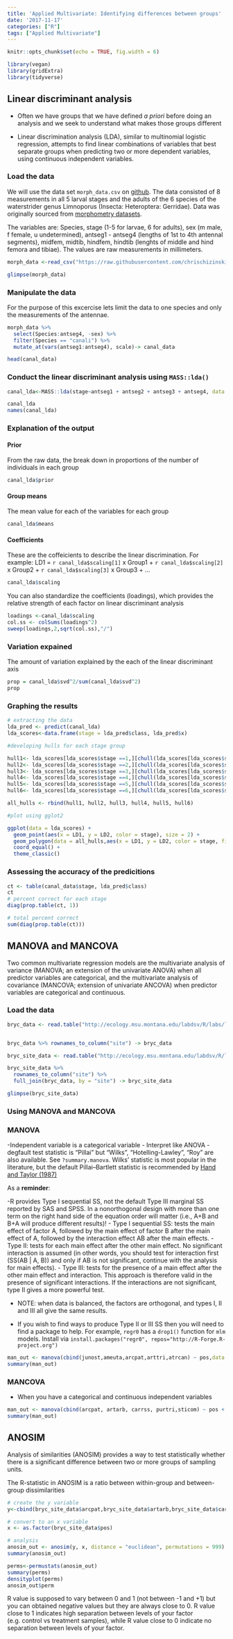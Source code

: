 ```yaml
---
title: 'Applied Multivariate: Identifying differences between groups'
date: '2017-11-17'
categories: ["R"]
tags: ["Applied Multivariate"]
---
```



```r
knitr::opts_chunk$set(echo = TRUE, fig.width = 6)
```

```r
library(vegan) 
library(gridExtra)
library(tidyverse)
```


## Linear discriminant analysis

- Often we have groups that we have defined *a priori* before doing an analysis and we seek to understand what makes those groups different

- Linear discrimination analysis (LDA), similar to multinomial logistic regression, attempts to find linear combinations of variables that best separate groups when predicting two or more dependent variables, using continuous independent variables. 

### Load the data

We will use the data set `morph_data.csv` on [github](). The data consisted of  8 measurements in all 5
larval stages and the adults of the 6 species of the waterstrider 
genus Limnoporus (Insecta: Heteroptera: Gerridae). Data was originally sourced from [morphometry datasets](http://life.bio.sunysb.edu/morph/data/datasets.html).

The variables are:  Species, stage (1-5 for larvae, 6 for adults), sex (m male, f female, u undetermined), antseg1 - antseg4 (lengths of 1st to 4th antennal segments), midfem, midtib, hindfem, hindtib (lenghts of middle and hind femora and tibiae).
The values are raw measurements in millimeters.

```r
morph_data <-read_csv("https://raw.githubusercontent.com/chrischizinski/SNR_R_Group/master/data/morph_data.csv")

glimpse(morph_data)

```

### Manipulate the data

For the purpose of this excercise lets limit the data to one species and only the measurements of the antennae. 

```r
morph_data %>% 
  select(Species:antseg4, -sex) %>% 
  filter(Species == "canali") %>% 
  mutate_at(vars(antseg1:antseg4), scale)-> canal_data

head(canal_data)
```

### Conduct the linear discriminant analysis using `MASS::lda()`

```r
canal_lda<-MASS::lda(stage~antseg1 + antseg2 + antseg3 + antseg4, data = canal_data)

canal_lda
names(canal_lda)
```

### Explanation of the output

#### Prior

From the raw data, the break down in proportions of the number of individuals in each group

```r
canal_lda$prior
```

#### Group means
The mean value for each of the variables for each group

```r
canal_lda$means
```

#### Coefficients

These are the coffeicients to describe the linear discrimination. For example: LD1 = `r canal_lda$scaling[1]` x Group1 + `r canal_lda$scaling[2]` x Group2 + `r canal_lda$scaling[3]` x Group3 + ...

```r
canal_lda$scaling

```

You can also standardize the coefficients (loadings), which provides the relative strength of each factor on linear discriminant analysis

```r
loadings <-canal_lda$scaling
col.ss <- colSums(loadings^2)
sweep(loadings,2,sqrt(col.ss),"/")
```


### Variation expained

The amount of variation explained by the each of the linear discriminant axis

```r
prop = canal_lda$svd^2/sum(canal_lda$svd^2)
prop
```


### Graphing the results

```r

# extracting the data
lda_pred <- predict(canal_lda)
lda_scores<-data.frame(stage = lda_pred$class, lda_pred$x)

#developing hulls for each stage group

hull1<- lda_scores[lda_scores$stage ==1,][chull(lda_scores[lda_scores$stage ==1,c("LD1", "LD2")]),]
hull2<- lda_scores[lda_scores$stage ==2,][chull(lda_scores[lda_scores$stage ==2,c("LD1", "LD2")]),]
hull3<- lda_scores[lda_scores$stage ==3,][chull(lda_scores[lda_scores$stage ==3,c("LD1", "LD2")]),]
hull4<- lda_scores[lda_scores$stage ==4,][chull(lda_scores[lda_scores$stage ==4,c("LD1", "LD2")]),]
hull5<- lda_scores[lda_scores$stage ==5,][chull(lda_scores[lda_scores$stage ==5,c("LD1", "LD2")]),]
hull6<- lda_scores[lda_scores$stage ==6,][chull(lda_scores[lda_scores$stage ==6,c("LD1", "LD2")]),]

all_hulls <- rbind(hull1, hull2, hull3, hull4, hull5, hull6)

#plot using gglot2

ggplot(data = lda_scores) + 
  geom_point(aes(x = LD1, y = LD2, color = stage), size = 2) +
  geom_polygon(data = all_hulls,aes(x = LD1, y = LD2, color = stage, fill = stage), alpha = 0.25) +
  coord_equal() + 
  theme_classic()
```

### Assessing the accuracy of the predicitions

```r
ct <- table(canal_data$stage, lda_pred$class)
ct
# percent correct for each stage
diag(prop.table(ct, 1))

# total percent correct
sum(diag(prop.table(ct)))
```


## MANOVA and MANCOVA

Two common multivariate regression models are the multivariate analysis of variance (MANOVA; an extension of the univariate ANOVA) when all predictor variables are categorical, and the multivariate analysis of covariance (MANCOVA; extension of univariate ANCOVA) when predictor variables are categorical and continuous. 

### Load the data

```r
bryc_data <- read.table("http://ecology.msu.montana.edu/labdsv/R/labs/lab1/bryceveg.R")


bryc_data %>% rownames_to_column("site") -> bryc_data

bryc_site_data <- read.table("http://ecology.msu.montana.edu/labdsv/R/labs/lab2/brycesite.R")

bryc_site_data %>% 
  rownames_to_column("site") %>% 
  full_join(bryc_data, by = "site") -> bryc_site_data

glimpse(bryc_site_data)


```

### Using MANOVA and MANCOVA

### MANOVA

-Independent variable is a categorical variable
- Interpret like ANOVA
- degfault test statistic is "Pillai" but "Wilks", "Hotelling-Lawley", "Roy" are also available. See `?summary.manova`. Wilks' statistic is most popular in the literature, but the default Pillai–Bartlett statistic is recommended by [Hand and Taylor (1987)](https://www.crcpress.com/Multivariate-Analysis-of-Variance-and-Repeated-Measures-A-Practical-Approach/Hand-Taylor/p/book/9780412258008)

As a **reminder**:

-R provides Type I sequential SS, not the default Type III marginal SS reported by SAS and SPSS. In a nonorthogonal design with more than one term on the right hand side of the equation order will matter (i.e., A+B and B+A will produce different results)!
  - Type I sequential SS:   tests the main effect of factor A, followed by the main effect of factor B after the main effect of A, followed by the interaction effect AB after the main effects.
  - Type II: tests for each main effect after the other main effect. No significant interaction is assumed (in other words, you should test for interaction first (SS(AB | A, B)) and only if AB is not significant, continue with the analysis for main effects).
- Type III:  tests for the presence of a main effect after the other main effect and interaction. This approach is therefore valid in the presence of significant interactions.  If the interactions are not significant, type II gives a more powerful test.

- NOTE: when data is balanced, the factors are orthogonal, and types I, II and III all give the same results.

- If you wish to find ways to produce Type II or III SS then you will need to find a package to help.  For example, `regr0` has a `drop1()` function for `mlm` models.  Install via `install.packages("regr0", repos="http://R-Forge.R-project.org")`

```r
man_out <- manova(cbind(junost,ameuta,arcpat,arttri,atrcan) ~ pos,data = bryc_site_data)
summary(man_out)

```

### MANCOVA

- When you have a categorical and continuous independent variables

```r
man_out <- manova(cbind(arcpat, artarb, carrss, purtri,sticom) ~ pos + elev, data = bryc_site_data)
summary(man_out)

```

## ANOSIM

Analysis of similarities (ANOSIM) provides a way to test statistically whether there is a significant difference between two or more groups of sampling units.

The R-statistic in ANOSIM is a ratio between within-group and between-group dissimilarities

```r
# create the y variable 
y<-cbind(bryc_site_data$arcpat,bryc_site_data$artarb,bryc_site_data$carrss,bryc_site_data$purtri,bryc_site_data$sticom)

# convert to an x variable
x <- as.factor(bryc_site_data$pos)

# analysis
anosim_out <- anosim(y, x, distance = "euclidean", permutations = 999)
summary(anosim_out)

perms<-permustats(anosim_out)
summary(perms)
densityplot(perms)
anosim_out$perm
```

R value is supposed to vary between 0 and 1 (not between -1 and +1) but you can obtained negative values but they are always close to 0. R value close to 1 indicates high separation between levels of your factor (e.g. control vs treatment samples), while R value close to 0 indicate no separation between levels of your factor. 

